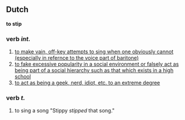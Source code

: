 ==Dutch==
'''to stip'''
===verb ''int.''===
# [[to make vain, off-key attempts to sing when one obviously cannot (especially in refernce to the voice part of baritone)]]
# [[to fake excessive popularity in a social environment or falsely act as being part of a social hierarchy such as that which exists in a high school]]
# [[to act as being a geek, nerd, idiot, etc. to an extreme degree]]

===verb ''t.''===
# to sing a song "Stippy ''stipped'' that song."